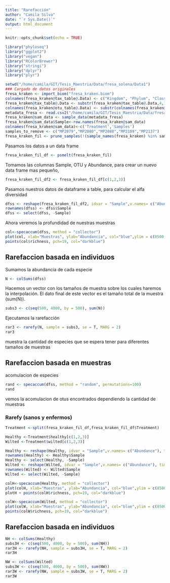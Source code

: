 ```yaml
---
title: "Rarefacción"
author: "Camila Silva"
date: "`r Sys.Date()`"
output: html_document
---
```


```r
knitr::opts_chunk$set(echo = TRUE)
```

```r
library("phyloseq")
library("ggplot2")
library("vegan")
library("RColorBrewer")
library("stringi")
library("dplyr")
library("plyr")
```

```r
setwd("/home/camila/GIT/Tesis_Maestria/Data/fresa_solena/Data1")
### Cargado de datos originales 
fresa_kraken <- import_biom("fresa_kraken.biom")
colnames(fresa_kraken@tax_table@.Data) <- c("Kingdom", "Phylum", "Class", "Order", "Family", "Genus", "Species")
fresa_kraken@tax_table@.Data <- substr(fresa_kraken@tax_table@.Data,4,100)
colnames(fresa_kraken@otu_table@.Data) <- substr(colnames(fresa_kraken@otu_table@.Data),1,6)
metadata_fresa <- read.csv2("/home/camila/GIT/Tesis_Maestria/Data/fresa_solena/Data1/metadata.csv",header =  FALSE, row.names = 1, sep = ",")
fresa_kraken@sam_data <- sample_data(metadata_fresa)
fresa_kraken@sam_data$Sample<-row.names(fresa_kraken@sam_data)
colnames(fresa_kraken@sam_data)<-c('Treatment','Samples')
samples_to_remove <- c("MP2079","MP2080","MP2088","MP2109","MP2137")
fresa_kraken_fil <- prune_samples(!(sample_names(fresa_kraken) %in% samples_to_remove), fresa_kraken)
```

Pasamos los datos a un data frame

```r
fresa_kraken_fil_df <- psmelt(fresa_kraken_fil)
```

Tomamos las columnas Sample, OTU y Abundance, para crear un nuevo data frame mas pequeño, 

```r
fresa_kraken_fil_df2 <- fresa_kraken_fil_df[c(1,2,3)]
```

Pasamos nuestros datos de dataframe a table, para calcular el alfa diversidad

```r
dfss <- reshape(fresa_kraken_fil_df2, idvar = "Sample",v.names= c("Abundance"), timevar = "OTU", direction = "wide")
rownames(dfss) <- dfss$Sample
dfss <- select(dfss, -Sample)
```

Ahora veremos la profundidad de nuestras muestras

```r
col<-specaccum(dfss, method = "collector")
plot(col, xlab="Muestras", ylab="Abundancia", col="blue",ylim = c(8500,9000))
points(col$richness, pch=19, col="darkblue")
```

## Rarefaccion basada en individuos
Sumamos la abundancia de cada especie
```r
N <- colSums(dfss)
```
Hacemos un vector con los tamaños de muestra sobre los cuales haremos 
la interpolación. El dato final de este vector es el tamaño total de la muestra (sum(N)).
```r
subs3 <- c(seq(500, 4000, by = 500), sum(N)) 
```
Ejecutamos la rarefacción
```r
rar3 <- rarefy(N, sample = subs3, se = T, MARG = 2)
rar3
```
muestra la cantidad de especies que se espera tener para diferentes tamaños de muestras


## Rarefaccion basada en muestras
acomulacion de especies

```r
rand <- specaccum(dfss, method = "random", permutations=100)
rand
```
vemos la acomulacion de otus encontrados dependiendo la cantidad de muestras

### Rarefy (sanos y enfermos)

```r
Treatment <-split(fresa_kraken_fil_df,fresa_kraken_fil_df$Treatment)

Healthy <-Treatment$healthy[c(1,2,3)]
Wilted <-Treatment$wilted[c(1,2,3)]

Healthy <- reshape(Healthy, idvar = "Sample",v.names= c("Abundance"), timevar = "OTU", direction = "wide")
rownames(Healthy) <- Healthy$Sample
Healthy <- select(Healthy, -Sample)
Wilted <- reshape(Wilted, idvar = "Sample",v.names= c("Abundance"), timevar = "OTU", direction = "wide")
rownames(Wilted) <- Wilted$Sample
Wilted <- select(Wilted, -Sample)

colH<-specaccum(Healthy, method = "collector")
plot(colH, xlab="Muestras", ylab="Abundancia", col="blue",ylim = c(8500,9000))
plotH + points(colH$richness, pch=19, col="darkblue")

colW<-specaccum(Wilted, method = "collector")
plot(colW, xlab="Muestras", ylab="Abundancia", col="blue",ylim = c(8500,9000))
points(colW$richness, pch=19, col="darkblue")
```

## Rarefaccion basada en individuos

```r
NH <- colSums(Healthy)
subs3H <- c(seq(500, 4000, by = 500), sum(NH)) 
rar3H <- rarefy(NH, sample = subs3H, se = T, MARG = 2)
rar3H

NW <- colSums(Wilted)
subs3W <- c(seq(500, 4000, by = 500), sum(NW)) 
rar3W <- rarefy(NW, sample = subs3W, se = T, MARG = 2)
rar3W
```








